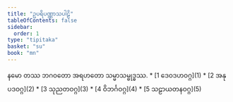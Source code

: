 ```yaml
---
title: "ဥပရိပဏ္ဏာသပါဠိ"
tableOfContents: false
sidebar:
  order: 1
type: "tipitaka"
basket: "su"
book: "mn"
---
```


<Paragraph number="1" type="center" book="mn">
နမော တဿ ဘဂဝတော အရဟတော သမ္မာသမ္ဗုဒ္ဓဿ.

</Paragraph>

<TableOfContents book="mn">
* [1 ဒေဝဒဟဝဂ္ဂ](1)
* [2 အနုပဒဝဂ္ဂ](2)
* [3 သုညတဝဂ္ဂ](3)
* [4 ဝိဘင်္ဂဝဂ္ဂ](4)
* [5 သဠာယတနဝဂ္ဂ](5)
</TableOfContents>